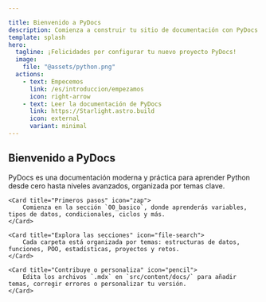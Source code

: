 ```yaml
---

title: Bienvenido a PyDocs
description: Comienza a construir tu sitio de documentación con PyDocs.
template: splash
hero:
  tagline: ¡Felicidades por configurar tu nuevo proyecto PyDocs!
  image:
    file: "@assets/python.png"
  actions:
    - text: Empecemos
      link: /es/introduccion/empezamos
      icon: right-arrow
    - text: Leer la documentación de PyDocs
      link: https://Starlight.astro.build
      icon: external
      variant: minimal
---
```



## Bienvenido a PyDocs

<CardGrid stagger>
	<Card title="¿Qué es PyDocs?" icon="open-book">
		PyDocs es una documentación moderna y práctica para aprender Python desde cero hasta niveles avanzados, organizada por temas clave.
	</Card>

	<Card title="Primeros pasos" icon="zap">
		Comienza en la sección `00_basico`, donde aprenderás variables, tipos de datos, condicionales, ciclos y más.
	</Card>

	<Card title="Explora las secciones" icon="file-search">
		Cada carpeta está organizada por temas: estructuras de datos, funciones, POO, estadísticas, proyectos y retos.
	</Card>

	<Card title="Contribuye o personaliza" icon="pencil">
		Edita los archivos `.mdx` en `src/content/docs/` para añadir temas, corregir errores o personalizar tu versión.
	</Card>
</CardGrid>

